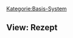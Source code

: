 [[Kategorie:Basis-System]]
== View: Rezept==
{{PluginInfo
|plugin=ch.elexis
| category=ch.elexis.textKategorie
| wikiName=ChElexisViewsRezeptblatt
| Iatrix-Hilfe=[http://www.iatrix.org/pmwiki.php?n=Elexishilfe.Rezept http://www.iatrix.org/pmwiki.php?n=Elexishilfe.Rezept]
| view_name=View
| name=elexis
| description=Elexis Basismodul
| category=invisible
| license=EPL
| first_commit_date=2007-06-24
| first_commit_author=rgw_ch
| responsible=weirich@elexis.ch
| type=Basis-System


}}